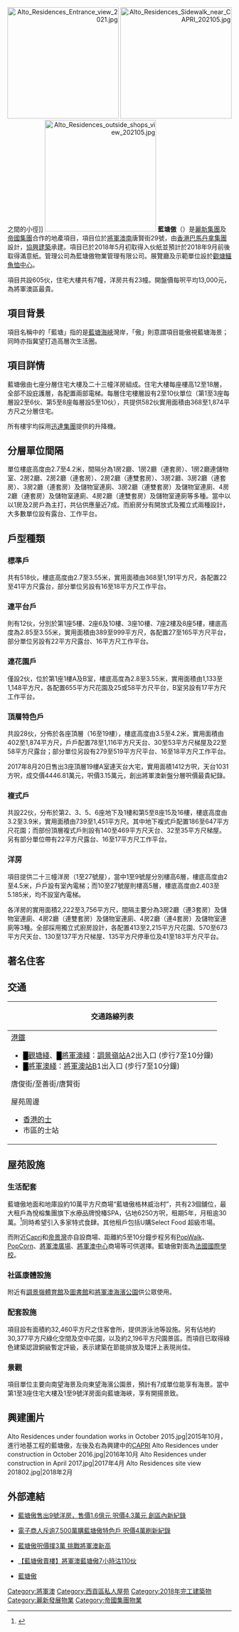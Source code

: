 {{不是|藍塘道}}
{{multiple issues|
{{citecheck|time=2017-01-03T07:52:33+00:00}}
{{expand|time=2017-01-03T07:52:33+00:00}}
}}
{{Infobox_housinghk 
| name = 藍塘傲<BR>Alto Residences
| logo= Alto Residences logo.png
| photo = Alto Residences 202105.jpg
| phototitle = 藍塘傲（2021年5月）
| address= {{HK}}[[新界|新界]][[將軍澳南|將軍澳南]][[唐賢街|唐賢街]]29號
| lot=  [[將軍澳|將軍澳]]市地段第95號
| developer= [[麗新集團|麗新集團]]及[[帝國集團|帝國集團]]
| manager= 藍塘傲物業管理有限公司
| use = 住宅
| blocknumber = 7座分層住宅大樓及23幢洋房
| floor_area = 
| floornumber = 12至18層
| yearofcompletion = 2018年9月
| former = 填海地
| website = [http://www.altoresidences.com.hk/ 藍塘傲]
}}
<mapframe text="地图" width="250" height="250" zoom="18" latitude="22.30267" longitude="114.25829" align="right" lang="zh"/>
[[File:Alto_Residences_Entrance_view_2021.jpg|250px]]
[[File:Alto_Residences_Sidewalk_near_CAPRI_202105.jpg|250px]]之間的小徑]]
[[File:Alto_Residences_outside_shops_view_202105.jpg|250px]]
'''藍塘傲'''（{{lang-en|'''Alto Residences'''}}）是[[麗新集團|麗新集團]]及[[帝國集團|帝國集團]]合作的地產項目，項目位於[[將軍澳南|將軍澳南]]唐賢街29號，由[[香港|香港]][[巴馬丹拿集團|巴馬丹拿集團]]設計，[[協興建築|協興建築]]承建。項目已於2018年5月初取得入伙紙並預計於2018年9月前後取得滿意紙。管理公司為藍塘傲物業管理有限公司。展覽廳及示範單位設於[[觀塘|觀塘]][[鱷魚恤中心|鱷魚恤中心]]。

項目共設605伙，住宅大樓共有7幢，洋房共有23幢。開盤價每呎平均13,000元，為將軍澳區最貴。

==項目背景==
項目名稱中的「藍塘」指的是[[藍塘海峽|藍塘海峽]]灣岸，「傲」則意謂項目能傲視藍塘海景；同時亦指冀望打造高層次生活圈。

==項目詳情==
藍塘傲由七座分層住宅大樓及二十三幢洋房組成。住宅大樓每座樓高12至18層，全部不設庇護層，各配置兩部電梯。每層住宅樓層設有2至10伙單位（第1至3座每層設2至6伙、第5至8座每層設5至10伙），共提供582伙實用面積由368至1,874平方尺之分層住宅。

所有樓宇均採用[[迅達集團|迅達集團]]提供的升降機。

==分層單位間隔==
單位樓底高度由2.7至4.2米，間隔分為1房2廳、1房2廳（連套房）、1房2廳連儲物室、2房2廳、2房2廳（連套房）、2房2廳（連雙套房）、3房2廳、3房2廳（連套房）、3房2廳（連套房）及儲物室連廁、3房2廳（連雙套房）及儲物室連廁、4房2廳（連套房）及儲物室連廁、4房2廳（連雙套房）及儲物室連廁等多種。當中以以1房及2房戶為主打，共佔供應量近7成。而廚房分有開放式及獨立式兩種設計，大多數單位設有露台、工作平台。

==戶型種類==
===標準戶===
共有518伙，樓底高度由2.7至3.55米，實用面積由368至1,191平方尺，各配置22至41平方尺露台，部分單位另設有16至18平方尺工作平台。

===連平台戶===
則有12伙，分別於第1座5樓、2座6及10樓、3座10樓、7座2樓及8座5樓，樓底高度為2.85至3.55米，實用面積由389至999平方尺，各配置27至165平方尺平台，部分單位另設有22平方尺露台、16平方尺工作平台。

===連花園戶===
僅設2伙，位於第1座1樓A及B室，樓底高度為2.8至3.55米，實用面積由1,133至1,148平方尺，各配置655平方尺花園及25或58平方尺平台，B室另設有17平方尺工作平台。

===頂層特色戶===
共設28伙，分佈於各座頂層（16至19樓），樓底高度由3.5至4.2米，實用面積由402至1,874平方尺，戶戶配置78至1,116平方尺天台、30至53平方尺梯屋及22至58平方尺露台；部分單位另設有279至519平方尺平台、16至18平方尺工作平台。

2017年8月20日售出3座頂層19樓A室連天台大宅，實用面積1412方呎，天台1031方呎，成交價4446.81萬元，呎價3.15萬元，創出將軍澳新盤分層呎價最貴紀錄。

===複式戶===
共設22伙，分布於第2、3、5、6座地下及1樓和第5至8座15及16樓，樓底高度由3.2至3.9米，實用面積由739至1,451平方尺。其中地下複式戶配置186至647平方尺花園；而部份頂層複式戶則設有140至469平方尺天台、32至35平方尺梯屋。另有部分單位帶有22平方尺露台、16至17平方尺工作平台。

===洋房===
項目提供二十三幢洋房（1至27號屋），當中1至9號屋分別樓高6層，樓底高度由2至4.5米，戶戶設有室內電梯；而10至27號屋則樓高5層，樓底高度由2.403至5.185米，均不設室內電梯。

各洋房的實用面積2,222至3,756平方尺，間隔主要分為3房2廳（連3套房）及儲物室連廁、4房2廳（連雙套房）及儲物室連廁、4房2廳（連4套房）及儲物室連廁等3種。全部採用獨立式廚房設計，各配置413至2,215平方尺花園、570至673平方尺天台、130至137平方尺梯屋、135平方尺停車位及41至183平方尺平台。

==著名住客==

==交通==
{| class="mw-collapsible mw-collapsed wikitable" style="background:white; margin: 0 auto; width: auto;" 
! 交通路線列表
|-
|
;[[港鐵|港鐵]]
*<font color="{{觀塘綫色彩}}">█</font>[[觀塘綫|觀塘綫]]、<font color="{{將軍澳綫色彩}}">█</font>[[將軍澳綫|將軍澳綫]]：[[調景嶺站|調景嶺站]]A2出入口 (步行7至10分鐘)
*<font color="{{將軍澳綫色彩}}">█</font>[[將軍澳綫|將軍澳綫]]：[[將軍澳站|將軍澳站]]B1出入口 (步行7至10分鐘)

;唐俊街/至善街/唐賢街
{{九龍新界巴士簡單列表|796C|796E|796P|796X}}
{{新界專線小巴簡單列表|103M|108A|112S|114A|114B}}

;屋苑周邊
{{九龍新界巴士簡單列表|93M|290|290A|290B|290X|296A|296C|296D|296M|792M|796C|796E|796S|796X|798|798B|893|N290|N293|N796}}
{{大嶼山巴士簡單列表|A29P|E22A|E22C|E22S|N29}}
{{過海隧道巴士簡單列表|694|N691}}
{{新界專線小巴簡單列表|103M|108A|110|110A|112S|114A}}
*[[香港的士|香港的士]]
*市區的士站
|}

==屋苑設施==
===生活配套===
藍塘傲地面和地庫設約10萬平方尺商場“藍塘傲格林威治村”，共有23個舖位，最大租戶為悅榕集團旗下水療品牌悅椿SPA，佔地6250方呎，租期5年，月租逾30萬。<ref>{{cite news |title=藍塘傲商場租出四成 每呎30元 |url=https://www1.hkej.com/dailynews/property/article/2254913/%E8%97%8D%E5%A1%98%E5%82%B2%E5%95%86%E5%A0%B4%E7%A7%9F%E5%87%BA%E5%9B%9B%E6%88%90+%E6%AF%8F%E5%91%8E30%E5%85%83 |accessdate=2020-03-05 |publisher=信報 |date=2019-09-20}}</ref>同時希望引入多家特式食肆。其他租戶包括U購Select Food 超級市場。

而附近[[Capri|Capri]]和[[帝景灣|帝景灣]]亦自設商場、距離約5至10分鐘步程另有[[PopWalk|PopWalk]]、[[PopCorn|PopCorn]]、[[將軍澳廣場|將軍澳廣場]]、[[將軍澳中心|將軍澳中心]]商場等可供選擇。藍塘傲對面為[[法國國際學校|法國國際學校]]。

===社區康體設施===
附近有[[調景嶺體育館|調景嶺體育館]]及[[調景嶺公共圖書館|圖書館]]和[[將軍澳海濱公園|將軍澳海濱公園]]供公眾使用。

===配套設施===
項目設有面積約32,460平方尺之住客會所，提供游泳池等設施。另有佔地約30,377平方尺綠化空間及空中花園，以及約2,196平方尺園景區。而項目已取得綠色建築認證銅級暫定評級，表示建築在節能排放及環評上表現尚佳。

===景觀===
項目單位主要向南望海景及向東望海濱公園景，預計有7成單位能享有海景。當中第1至3座住宅大樓及1至9號洋房面向藍塘海峽，享有開揚景致。

==興建圖片==
<gallery>
Alto Residences under foundation works in October 2015.jpg|2015年10月，進行地基工程的藍塘傲，左後及右為興建中的[[CAPRI|CAPRI]]
Alto Residences under construction in October 2016.jpg|2016年10月
Alto Residences under construction in April 2017.jpg|2017年4月
Alto Residences site view 201802.jpg|2018年2月
</gallery>

==外部連結==
*[https://hk.finance.appledaily.com/finance/realtime/article/20190113/59137744 藍塘傲售出9號洋房，售價1.6億元 呎價4.3萬元 創區內新紀錄] {{Wayback|url=https://hk.finance.appledaily.com/finance/realtime/article/20190113/59137744 |date=20190424021336 }}

*[https://hk.finance.appledaily.com/finance/realtime/article/20190118/59158342 電子商人斥逾7,500萬購藍塘傲特色戶 呎價4萬刷新紀錄] {{Wayback|url=https://hk.finance.appledaily.com/finance/realtime/article/20190118/59158342 |date=20190424001908 }}

*[http://www.takungpao.com.hk/finance/text/2016/1029/34288.html 藍塘傲呎價撲3萬 挑戰將軍澳新高]

*[http://hk.apple.nextmedia.com/realtime/finance/20161023/55816743 【藍塘傲賣樓】將軍澳藍塘傲7小時沽110伙] {{Wayback|url=http://hk.apple.nextmedia.com/realtime/finance/20161023/55816743 |date=20170103235825 }}

*[http://www.altoresidences.com.hk/ 藍塘傲] {{Wayback|url=http://www.altoresidences.com.hk/ |date=20210304034121 }}
{{麗新集團}}
{{DEFAULTSORT: Alto Residences}}
[[Category:將軍澳|Category:將軍澳]]
[[Category:西貢區私人屋苑|Category:西貢區私人屋苑]]
[[Category:2018年完工建築物|Category:2018年完工建築物]]
[[Category:麗新發展物業|Category:麗新發展物業]]
[[Category:帝國集團物業|Category:帝國集團物業]]